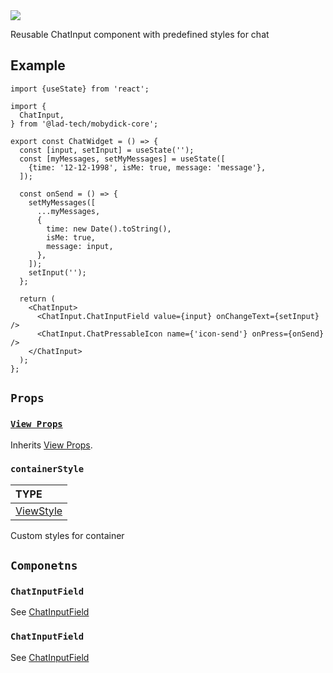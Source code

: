 
<img src={ChatInput} />

Reusable ChatInput component with predefined styles for chat


## Example

```tsx
import {useState} from 'react';

import {
  ChatInput,
} from '@lad-tech/mobydick-core';

export const ChatWidget = () => {
  const [input, setInput] = useState('');
  const [myMessages, setMyMessages] = useState([
    {time: '12-12-1998', isMe: true, message: 'message'},
  ]);

  const onSend = () => {
    setMyMessages([
      ...myMessages,
      {
        time: new Date().toString(),
        isMe: true,
        message: input,
      },
    ]);
    setInput('');
  };

  return (
    <ChatInput>
      <ChatInput.ChatInputField value={input} onChangeText={setInput} />
      <ChatInput.ChatPressableIcon name={'icon-send'} onPress={onSend} />
    </ChatInput>
  );
};

```

## `Props`

### [`View Props`](https://reactnative.dev/docs/view#props)

Inherits [View Props](https://reactnative.dev/docs/view#props).

### `containerStyle`

| TYPE                                                             |
|:-----------------------------------------------------------------|
| [ViewStyle](https://reactnative.dev/docs/view-style-props#props) |

Custom styles for container

## `Componetns`

### `ChatInputField`

See [ChatInputField](./ChatInputField.mdx)

### `ChatInputField`

See [ChatInputField](./ChatPressableIcon.mdx)

